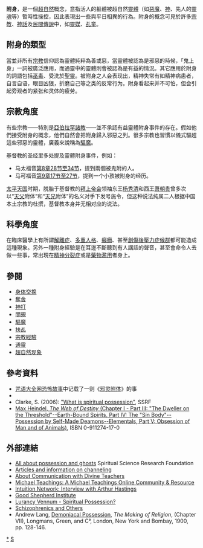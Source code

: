 {{For|韩国悬疑电视剧|附身 (電視劇)}}
{{Multiple issues|
{{POV|time=2011-01-02}}
{{Expand language|1=en|time=2022-06-14T10:50:57+00:00}}
}}
'''附身'''，是一個[[超自然|超自然]]概念，意指活人的軀體被超自然[[靈體|靈體]]（如[[惡魔|惡魔]]、[[神|神]]、先人的[[靈魂|靈魂]]等）暫時性操控，因此表現出一些與平日相異的行為。附身的概念可見於許多[[宗教|宗教]]、[[神話|神話]]及[[民間傳說|民間傳說]]中，如[[靈媒|靈媒]]、[[乩童|乩童]]。

==附身的類型==
當並非所有[[宗教|宗教]]信仰認為靈體純粹為善或惡，當靈體被認為是邪惡的時候，「鬼上身」一詞被廣泛應用，而通靈中的靈體則會被認為是有益的情況。其它應用於附身的詞語包括[[巫毒|巫毒]]、受洗於[[聖靈|聖靈]]。被附身之人会表现出，精神失常有如精神病患者，自言自语，眼目凶狠，折磨自己等之类的反常行为。附身看起来并不可怕，但会引起旁观者的紧张和灵体的疲劳。

==宗教角度==
有些宗教——特別是[[亞伯拉罕諸教|亞伯拉罕諸教]]——並不承認有益靈體附身事件的存在。假如他們接受附身的概念，他們自然會把附身歸入邪惡之列。很多宗教也習慣以儀式驅趕這些邪惡的靈體，廣義來說稱為[[驅魔|驅魔]]。

基督教的圣经里多处提及靈體附身事件，例如：

*马太福音[[wikisource:聖經_(和合本)/馬太福音#8:28|第8章28节至34节]]，提到兩個被鬼附的人。
*马可福音[[wikisource:聖經_(和合本)/馬可福音#9:17|第9章17节至27节]]，提到一个小孩被附身的经历。

[[太平天国|太平天国]]时期，脱胎于基督教的[[拜上帝會|拜上帝会]]领袖东王[[杨秀清|杨秀清]]和西王[[萧朝贵|萧朝贵]]曾多次以“[[聖父|天父]]附体”和“[[耶稣|天兄]]附体”的名义对手下发号施令，但这种说法纯属二人根据中国本土宗教的杜撰，基督教本身并无相对应的说法。

==科學角度==
在臨床醫學上有所謂[[解離症|解離症]]、[[多重人格|多重人格]]、[[癲癇|癲癇]]、甚至[[創傷後壓力症候群|創傷後壓力症候群]]都可能造成這種現象。另外一種附身經驗是在耳邊不斷聽到有人講話的聲音，甚至會命令人去做一些事，常出現在[[精神分裂症|精神分裂症]]或是[[藥物濫用|藥物濫用]]者身上。

==參閱==
*[[身体交换|身体交换]]
*[[奪舍|奪舍]]
*[[神打|神打]]
*[[問覡|問覡]]
*[[驅魔|驅魔]]
*[[扶乩|扶乩]]
*[[宗教經驗|宗教經驗]]
*[[通靈|通靈]]
*[[超自然现象|超自然现象]]

==參考資料==
* [http://www.51zhouyu.cn/ 咒语大全网][http://www.51zhouyu.cn/kongbugushi/ 恐怖故事]中记载了一则《[http://www.51zhouyu.cn/kongbugushi/1856.htm 邪灵附体]》的事
* {{Cite book|url=https://books.google.com/books?id=u6lWAAAAYAAJ|publisher=J.P. Tarcher|date=1987|isbn=978-0-87477-431-3|language=en|first=Jon|last=Klimo|title=Channeling: Investigations on Receiving Information from Paranormal Sources}}
* Clarke, S. (2006): [http://www.spiritualresearchfoundation.org/spiritualresearch/difficulties/Ghosts_Demons/demonicpossession_definition.php "What is spiritual possession"], SSRF
*[http://www.rosicrucian.com/wbd/wbdeng01.htm#Part_III Max Heindel, ''The Web of Destiny'' (Chapter I - Part III: "The Dweller on the Threshold"--Earth-Bound Spirits, Part IV: The "Sin Body"--Possession by Self-Made Deamons--Elementals, Part V: Obsession of Man and of Animals)], ISBN 0-911274-17-0

==外部連結==
{{Wikidata property |1=P4292}}
* [http://www.spiritualresearchfoundation.org/spiritualresearch/difficulties/Ghosts_Demons/ All about possession and ghosts] Spiritual Science Research Foundation
* [https://web.archive.org/web/20061230062433/http://www.spiritual.com.au/channeled.html Articles and information on channeling]
* [http://godspeakstoday.info/sh_Toc6.html About Communication with Divine Teachers]{{dead link|date=2018年1月 |bot=InternetArchiveBot |fix-attempted=yes }}
* [http://www.michaelteachings.com Michael Teachings: A Michael Teachings Online Community & Resource]
* [https://web.archive.org/web/20070106200648/http://www.intuition.org/txt/hastings.htm Intuition Network: Interview with Arthur Hastings]
* [http://goodshepherdinstitute.com/index.html Good Shepherd Institute]
* [http://www.mysteriouspeople.com/Lurancy_Vennum.htm Lurancy Vennum - Spiritual Possession?]
* [http://autobiography.swami-center.org/page_23.shtml Schizophrenics and Others]
* Andrew Lang, [http://www.psychanalyse-paris.com/848-Demoniacal-Possession.html Demoniacal Possession], ''The Making of Religion'', (Chapter VII), Longmans, Green, and C°, London, New York and Bombay, 1900, pp. 128-146.

{{Authority control}}
[[Category:附身物|*]]
[[Category:靈異現象|S]]